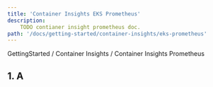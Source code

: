 ```yaml
---
title: 'Container Insights EKS Prometheus'
description:
    TODO contianer insight prometheus doc.
path: '/docs/getting-started/container-insights/eks-prometheus'
---
```



<p>
    GettingStarted / <Link to="/docs/getting-started/container-insights">Container Insights</Link> /  <Link to="/docs/getting-started/container-insights/prometheus">Container Insights Prometheus</Link>
</p>


## 1. A